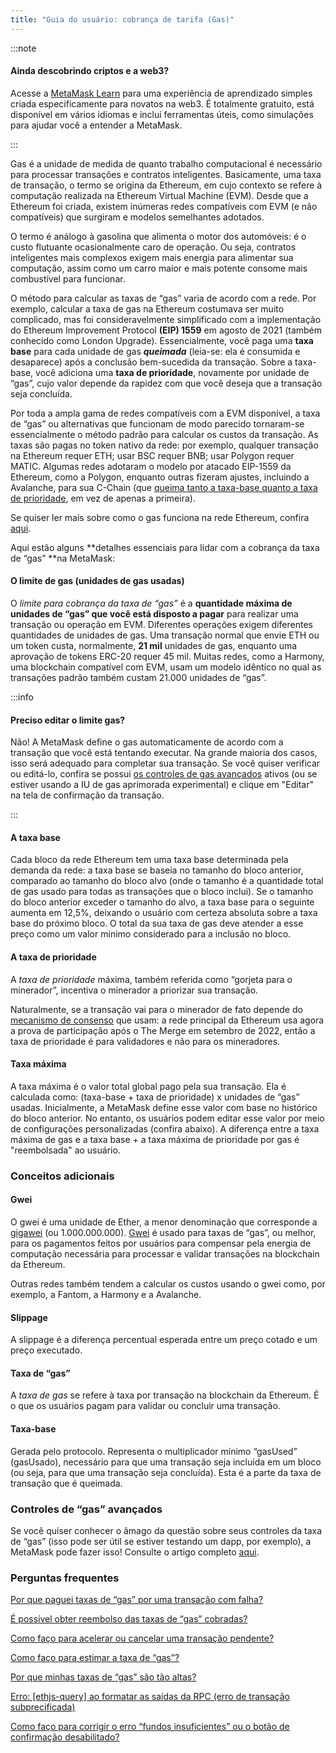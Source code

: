 ```yaml
---
title: "Guia do usuário: cobrança de tarifa (Gas)"
---
```


:::note

#### Ainda descobrindo criptos e a web3?

Acesse a [MetaMask Learn](https://learn.metamask.io/) para uma experiência de aprendizado simples criada especificamente para novatos na web3. É totalmente gratuito, está disponível em vários idiomas e inclui ferramentas úteis, como simulações para ajudar você a entender a MetaMask.

:::

Gas é a unidade de medida de quanto trabalho computacional é necessário para processar transações e contratos inteligentes. Basicamente, uma taxa de transação, o termo se origina da Ethereum, em cujo contexto se refere à computação realizada na Ethereum Virtual Machine (EVM). Desde que a Ethereum foi criada, existem inúmeras redes compatíveis com EVM (e não compatíveis) que surgiram e modelos semelhantes adotados.

O termo é análogo à gasolina que alimenta o motor dos automóveis: é o custo flutuante ocasionalmente caro de operação. Ou seja, contratos inteligentes mais complexos exigem mais energia para alimentar sua computação, assim como um carro maior e mais potente consome mais combustível para funcionar.

O método para calcular as taxas de “gas” varia de acordo com a rede. Por exemplo, calcular a taxa de gas na Ethereum costumava ser muito complicado, mas foi consideravelmente simplificado com a implementação do Ethereum Improvement Protocol **(EIP) 1559** em agosto de 2021 (também conhecido como London Upgrade). Essencialmente, você paga uma **taxa base** para cada unidade de gas **_queimada_** (leia-se: ela é consumida e desaparece) após a conclusão bem-sucedida da transação. Sobre a taxa-base, você adiciona uma **taxa de prioridade**, novamente por unidade de “gas”, cujo valor depende da rapidez com que você deseja que a transação seja concluída.

Por toda a ampla gama de redes compatíveis com a EVM disponível, a taxa de “gas” ou alternativas que funcionam de modo parecido tornaram-se essencialmente o método padrão para calcular os custos da transação. As taxas são pagas no token nativo da rede: por exemplo, qualquer transação na Ethereum requer ETH; usar BSC requer BNB; usar Polygon requer MATIC. Algumas redes adotaram o modelo por atacado EIP-1559 da Ethereum, como a Polygon, enquanto outras fizeram ajustes, incluindo a Avalanche, para sua C-Chain (que [queima tanto a taxa-base quanto a taxa de prioridade](https://docs.avax.network/learn/platform-overview/transaction-fees/#c-chain-fees), em vez de apenas a primeira).

Se quiser ler mais sobre como o gas funciona na rede Ethereum, confira [aqui](https://ethereum.org/en/developers/docs/gas/).

Aqui estão alguns **detalhes essenciais para lidar com a cobrança da taxa de “gas” **na MetaMask:

#### **O limite de gas (unidades de gas usadas)**

O _limite para cobrança da taxa de “gas”_ é a **quantidade máxima de unidades de “gas” que você está disposto a pagar** para realizar uma transação ou operação em EVM. Diferentes operações exigem diferentes quantidades de unidades de gas. Uma transação normal que envie ETH ou um token custa, normalmente, **21 mil** unidades de gas, enquanto uma aprovação de tokens ERC-20 requer 45 mil. Muitas redes, como a Harmony, uma blockchain compatível com EVM, usam um modelo idêntico no qual as transações padrão também custam 21.000 unidades de “gas”.

:::info

#### Preciso editar o limite gas?

Não! A MetaMask define o gas automaticamente de acordo com a transação que você está tentando executar. Na grande maioria dos casos, isso será adequado para completar sua transação. Se você quiser verificar ou editá-lo, confira se possui [os controles de gas avançados](https://metamask.zendesk.com/hc/en-us/articles/360022895972) ativos (ou se estiver usando a IU de gas aprimorada experimental) e clique em "Editar" na tela de confirmação da transação.

:::

#### **A taxa base**

Cada bloco da rede Ethereum tem uma taxa base determinada pela demanda da rede: a taxa base se baseia no tamanho do bloco anterior, comparado ao tamanho do bloco alvo (onde o tamanho é a quantidade total de gas usado para todas as transações que o bloco inclui). Se o tamanho do bloco anterior exceder o tamanho do alvo, a taxa base para o seguinte aumenta em 12,5%, deixando o usuário com certeza absoluta sobre a taxa base do próximo bloco. O total da sua taxa de gas deve atender a esse preço como um valor mínimo considerado para a inclusão no bloco.

#### **A taxa de prioridade**

A _taxa de prioridade_ máxima, também referida como “gorjeta para o minerador”, incentiva o minerador a priorizar sua transação.

Naturalmente, se a transação vai para o minerador de fato depende do [mecanismo de consenso](https://metamask.zendesk.com/hc/en-us/articles/360015489611-Learn-the-basics-of-blockchains-and-Ethereum-miners-and-validators-gas-cryptocurrencies-and-NFTs-block-explorer-networks-etc-) que usam: a rede principal da Ethereum usa agora a prova de participação após o The Merge em setembro de 2022, então a taxa de prioridade é para validadores e não para os mineradores.

#### **Taxa máxima**

A taxa máxima é o valor total global pago pela sua transação. Ela é calculada como: (taxa-base + taxa de prioridade) x unidades de “gas” usadas. Inicialmente, a MetaMask define esse valor com base no histórico do bloco anterior. No entanto, os usuários podem editar esse valor por meio de configurações personalizadas (confira abaixo). A diferença entre a taxa máxima de gas e a taxa base + a taxa máxima de prioridade por gas é "reembolsada" ao usuário.

### **Conceitos adicionais**

#### **Gwei**

O gwei é uma unidade de Ether, a menor denominação que corresponde a [gigawei](https://ethgasstation.info/blog/gwei/) (ou 1.000.000.000). [Gwei](https://www.investopedia.com/terms/g/gwei-ethereum.asp) é usado para taxas de “gas”, ou melhor, para os pagamentos feitos por usuários para compensar pela energia de computação necessária para processar e validar transações na blockchain da Ethereum.

Outras redes também tendem a calcular os custos usando o gwei como, por exemplo, a Fantom, a Harmony e a Avalanche.

#### **Slippage**

A slippage é a diferença percentual esperada entre um preço cotado e um preço executado.

#### **Taxa de “gas”**

A _taxa de gas_ se refere à taxa por transação na blockchain da Ethereum. É o que os usuários pagam para validar ou concluir uma transação.

#### **Taxa-base**

Gerada pelo protocolo. Representa o multiplicador mínimo “gasUsed” (gasUsado), necessário para que uma transação seja incluída em um bloco (ou seja, para que uma transação seja concluída). Esta é a parte da taxa de transação que é queimada.

### **Controles de “gas” avançados**

Se você quiser conhecer o âmago da questão sobre seus controles da taxa de “gas” (isso pode ser útil se estiver testando um dapp, por exemplo), a MetaMask pode fazer isso! Consulte o artigo completo [aqui](https://metamask.zendesk.com/hc/en-us/articles/360022895972).

### **Perguntas frequentes**

[Por que paguei taxas de “gas” por uma transação com falha?](https://metamask.zendesk.com/hc/en-us/articles/360045439051)

[É possível obter reembolso das taxas de “gas” cobradas?](https://metamask.zendesk.com/hc/en-us/articles/360058370012)

[Como faço para acelerar ou cancelar uma transação pendente?](https://metamask.zendesk.com/hc/en-us/articles/360015489251)

[Como faço para estimar a taxa de “gas”?](https://metamask.zendesk.com/hc/en-us/articles/360059562111)

[Por que minhas taxas de “gas” são tão altas?](https://metamask.zendesk.com/hc/en-us/articles/360058751211-Why-my-gas-fees-are-so-high-)

[Erro: [ethjs-query] ao formatar as saídas da RPC (erro de transação subprecificada)](https://metamask.zendesk.com/hc/en-us/articles/4402538041869)

[Como faço para corrigir o erro “fundos insuficientes” ou o botão de confirmação desabilitado?](https://metamask.zendesk.com/hc/en-us/articles/360044703372)
